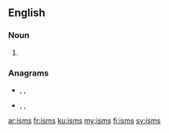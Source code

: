 {{also|-isms}}
==English==

===Noun===
{{head|en|noun plural form}}

# {{plural of|ism|lang=en}}

===Anagrams===
* {{l|en|miss}}, {{l|en|Miss}}, {{l|en|Miss.}}
* {{l|en|sims}}, {{l|en|Sims}}, {{l|en|SIMS}}

[[ar:isms]]
[[fr:isms]]
[[ku:isms]]
[[my:isms]]
[[fi:isms]]
[[sv:isms]]